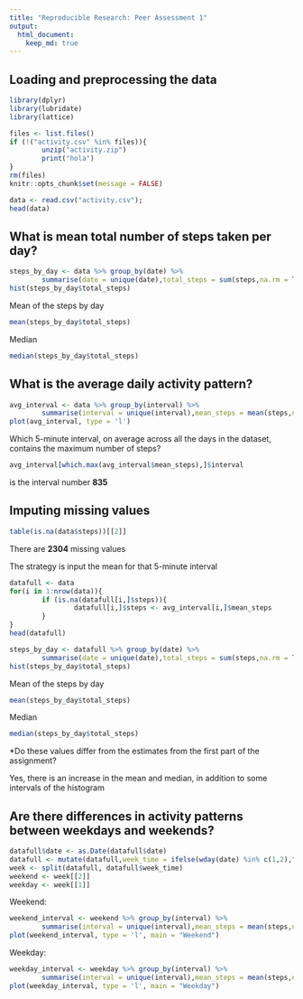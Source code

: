 ```yaml
---
title: "Reproducible Research: Peer Assessment 1"
output: 
  html_document:
    keep_md: true
---
```



## Loading and preprocessing the data
```r
library(dplyr)
library(lubridate)
library(lattice)

files <- list.files()
if (!("activity.csv" %in% files)){
        unzip("activity.zip")
        print("hola")
}
rm(files)
knitr::opts_chunk$set(message = FALSE)
```
```r
data <- read.csv("activity.csv");
head(data)
```

## What is mean total number of steps taken per day?
```r
steps_by_day <- data %>% group_by(date) %>% 
        summarise(date = unique(date),total_steps = sum(steps,na.rm = T))
hist(steps_by_day$total_steps)
```

Mean of the steps by day
```r
mean(steps_by_day$total_steps)
```

Median
```r
median(steps_by_day$total_steps)
```

## What is the average daily activity pattern?
```r
avg_interval <- data %>% group_by(interval) %>% 
        summarise(interval = unique(interval),mean_steps = mean(steps,na.rm = T))
plot(avg_interval, type = 'l')
```

Which 5-minute interval, on average across all the days in the dataset, contains the maximum number of steps?

```r
avg_interval[which.max(avg_interval$mean_steps),]$interval
```
is the interval number **835**

## Imputing missing values
```r
table(is.na(data$steps))[[2]]
```
There are **2304** missing values


The strategy is input the mean for that 5-minute interval

```r
datafull <- data
for(i in 1:nrow(data)){
        if (is.na(datafull[i,]$steps)){
                datafull[i,]$steps <- avg_interval[i,]$mean_steps
        }
}
head(datafull)
```
```r
steps_by_day <- datafull %>% group_by(date) %>% 
        summarise(date = unique(date),total_steps = sum(steps,na.rm = T))
hist(steps_by_day$total_steps)
```

Mean of the steps by day
```r
mean(steps_by_day$total_steps)
```

Median
```r
median(steps_by_day$total_steps)
```

*Do these values differ from the estimates from the first part of the assignment? 

Yes, there is an increase in the mean and median, in addition to some intervals of the histogram

## Are there differences in activity patterns between weekdays and weekends?
```r
datafull$date <- as.Date(datafull$date)
datafull <- mutate(datafull,week_time = ifelse(wday(date) %in% c(1,2),"weekend","weekday"))
week <- split(datafull, datafull$week_time)
weekend <- week[[2]]
weekday <- week[[1]]
```

Weekend: 
```r
weekend_interval <- weekend %>% group_by(interval) %>% 
        summarise(interval = unique(interval),mean_steps = mean(steps,na.rm = T))
plot(weekend_interval, type = 'l', main = "Weekend")
```


Weekday: 
```r
weekday_interval <- weekday %>% group_by(interval) %>% 
        summarise(interval = unique(interval),mean_steps = mean(steps,na.rm = T))
plot(weekday_interval, type = 'l', main = "Weekday")
```
